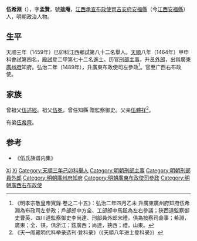 {{明清人物信息框
| 姓名 = 伍希淵
| 原名 = 
| 圖片名稱 = 
| 圖片大小 = 220px
| 圖片說明 = 
| 最高職務 = 廣西右布政使
| 國家 = 大明
| 爵位 =
| 籍貫 = [[江西承宣布政使司|江西承宣布政使司]][[吉安府|吉安府]][[安福縣|安福縣]]
| 族裔 = 
| 字號 = 字孟賢，號拙庵
| 室名 = 
| 諡號 = 
| 出生日期 = 正統二年（1437年）
| 出生地點 = 
| 逝世日期 = 卒年不詳
| 逝世地點 = 
| 墓葬 =
| 配偶 =
| 親屬 = 祖父 [[伍冕|伍冕]]、子 [[伍符|伍符]]
| 出身 = 
*天順八年（1464年）甲申科進士出身
| 經歷 = 
| 著作 =
}}

'''伍希淵'''（{{bd|1437年||？}}），字'''孟賢'''，號'''拙庵'''，[[江西承宣布政使司|江西承宣布政使司]][[吉安府|吉安府]][[安福縣|安福縣]]（今[[江西|江西]][[安福縣|安福縣]]）人，明朝政治人物。

== 生平 ==
天顺三年（1459年）已卯科江西鄉試第八十二名舉人。[[天顺_(明朝)|天順]]八年（1464年）甲申科會試第四名，[[殿試|殿試]]登二甲第七十二名[[進士|進士]]。历官[[刑部|刑部]][[主事|主事]]，升[[员外郎|员外郎]]，出爲廣東[[廣州府|廣州府]]知府。弘治二年（1489年），升廣東布政使司左參政<ref>《明孝宗敬皇帝實錄·卷之二十五》：弘治二年四月乙未 升廣東廣州府知府伍希淵為布政司左參政；戶部郎中方全、工部郎中馬鉉為左右參議；狹西道監察御史曹英、四川道監察御史李尚達、刑部員外郎宋禮，俱為按察司僉事；希淵，廣東；全、锳，俱浙江；鉉廣西；尚達，狹西；禮，山東。</ref>。官至广西右布政使。

== 家族 ==
曾祖父[[伍述經|伍述經]]。祖父[[伍冕|伍冕]]，曾任知縣 贈監察御史。父亲[[伍體祥|伍體祥]]<ref>《天一阁藏明代科举录选刊·登科录》（《天順八年进士登科录》）</ref>。

有弟[[伍希齊|伍希齊]]。

== 参考 ==
{{reflist}}
*《伍氏族谱内集》

{{天順八年甲申科殿試金榜}}

{{Authority control}}
{{DEFAULTSORT:Wu伍}}
[[Category:伍姓|Xi]]
[[Category:安福伍氏|Xi]]
[[Category:天順三年己卯科舉人|Category:天順三年己卯科舉人]]
[[Category:明朝刑部主事|Category:明朝刑部主事]]
[[Category:明朝刑部員外郎|Category:明朝刑部員外郎]]
[[Category:明朝廣州府知府|Category:明朝廣州府知府]]
[[Category:明朝廣東布政使司參政|Category:明朝廣東布政使司參政]]
[[Category:明朝廣西右布政使|Category:明朝廣西右布政使]]

{{明朝人物小作品}}